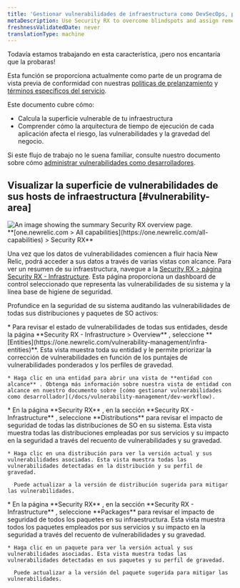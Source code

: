 ```yaml
---
title: 'Gestionar vulnerabilidades de infraestructura como DevSecOps, plataforma o equipo de seguridad'
metaDescription: Use Security RX to overcome blindspots and assign remediation to developers as a security team.
freshnessValidatedDate: never
translationType: machine
---
```


<Callout variant="preview" title="Conozca Integraciones Agénticas - Infraestructura">
  Todavía estamos trabajando en esta característica, ¡pero nos encantaría que la probaras!

  Esta función se proporciona actualmente como parte de un programa de vista previa de conformidad con nuestras [políticas de prelanzamiento](/docs/licenses/license-information/referenced-policies/new-relic-pre-release-policy) y [términos específicos del servicio](https://newrelic.com/termsandconditions/service-specific).
</Callout>

Este documento cubre cómo:

* Calcula la superficie vulnerable de tu infraestructura
* Comprender cómo la arquitectura de tiempo de ejecución de cada aplicación afecta el riesgo, las vulnerabilidades y la gravedad del negocio.

Si este flujo de trabajo no le suena familiar, consulte nuestro documento sobre cómo [administrar vulnerabilidades como desarrolladores](/docs/vulnerability-management/dev-workflow).

## Visualizar la superficie de vulnerabilidades de sus hosts de infraestructura [#vulnerability-area]

<img title="Security RX overview" alt="An image showing the summary Security RX overview page." src="/images/security_screenshot-infra.webp" />

<figcaption>
  <DNT>
    **[one.newrelic.com &gt; All capabilities](https://one.newrelic.com/all-capabilities) &gt; Security RX**
  </DNT>
</figcaption>

Una vez que los datos de vulnerabilidades comiencen a fluir hacia New Relic, podrá acceder a sus datos a través de varias vistas con alcance. Para ver un resumen de su infraestructura, navegue a la [Security RX &gt; página Security RX - Infrastructure](https://one.newrelic.com/vulnerability-management/infra-summary). Esta página proporciona un dashboard de control seleccionado que representa las vulnerabilidades de su sistema y la línea base de higiene de seguridad.

Profundice en la seguridad de su sistema auditando las vulnerabilidades de todas sus distribuciones y paquetes de SO activos:

<CollapserGroup>
  <Collapser className="freq-link" id="entity" title="Gestiona las vulnerabilidades de toda tu entidad.">
    * Para revisar el estado de vulnerabilidades de todas sus entidades, desde la página **Security RX - Infrastructure &gt; Overview** , seleccione <DNT>**[Entities](https://one.newrelic.com/vulnerability-management/infra-entities)**</DNT>. Esta vista muestra toda su entidad y le permite priorizar la corrección de vulnerabilidades en función de los puntajes de vulnerabilidades ponderados y los perfiles de gravedad.

    * Haga clic en una entidad para abrir una vista de **entidad con alcance** . Obtenga más información sobre nuestra vista de entidad con alcance en nuestro documento sobre [cómo gestionar vulnerabilidades como desarrollador](/docs/vulnerability-management/dev-workflow).
  </Collapser>

  <Collapser className="freq-link" id="library" title="Gestione vulnerabilidades para todas sus distribuciones de SO">
    * En la página **Security RX** , en la sección **Security RX - Infrastructure** , seleccione <DNT>**Distributions**</DNT> para revisar el impacto de seguridad de todas las distribuciones de SO en su sistema. Esta vista muestra todas las distribuciones empleadas por sus servicios y su impacto en la seguridad a través del recuento de vulnerabilidades y su gravedad.

    * Haga clic en una distribución para ver la versión actual y sus vulnerabilidades asociadas. Esta vista muestra todas las vulnerabilidades detectadas en la distribución y su perfil de gravedad.

      Puede actualizar a la versión de distribución sugerida para mitigar las vulnerabilidades.
  </Collapser>

  <Collapser className="freq-link" id="library" title="Gestione las vulnerabilidades de todos sus paquetes">
    * En la página **Security RX** , en la sección **Security RX - Infrastructure** , seleccione <DNT>**Packages**</DNT> para revisar el impacto de seguridad de todos los paquetes en su infraestructura. Esta vista muestra todos los paquetes empleados por sus servicios y su impacto en la seguridad a través del recuento de vulnerabilidades y su gravedad.

    * Haga clic en un paquete para ver la versión actual y sus vulnerabilidades asociadas. Esta vista muestra todas las vulnerabilidades detectadas en sus paquetes y su perfil de gravedad.

      Puede actualizar a la versión del paquete sugerida para mitigar las vulnerabilidades.
  </Collapser>
</CollapserGroup>